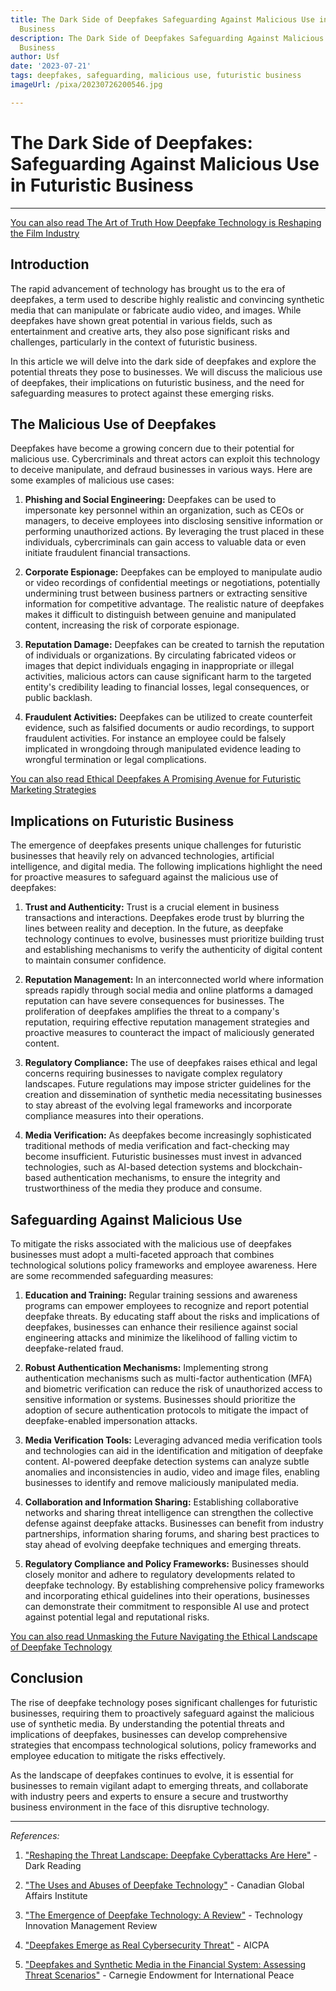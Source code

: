 ```yaml
---
title: The Dark Side of Deepfakes Safeguarding Against Malicious Use in Futuristic
  Business
description: The Dark Side of Deepfakes Safeguarding Against Malicious Use in Futuristic
  Business
author: Usf
date: '2023-07-21'
tags: deepfakes, safeguarding, malicious use, futuristic business
imageUrl: /pixa/20230726200546.jpg

---
```

# The Dark  Side of Deepfakes: Safeguarding Against Malicious  Use  in Futuristic Business

---

[You can also read The Art of Truth How Deepfake Technology is Reshaping the Film Industry](The%20Art%20of%20Truth%20How%20Deepfake%20Technology%20is%20Reshaping%20the%20Film%20Industry)


##  Introduction

The rapid advancement of technology has brought us to the era of deepfakes,  a term used to describe  highly realistic and convincing synthetic  media  that can manipulate or  fabricate audio video,  and images.  While deepfakes have shown great potential in  various fields, such as entertainment and creative arts, they also  pose significant risks and challenges, particularly in the context of futuristic business.

In this article we will delve into the dark side of deepfakes  and explore the potential threats they pose to businesses. We will discuss the malicious use of  deepfakes, their implications on futuristic business, and the need for safeguarding measures to protect against these emerging risks.

## The Malicious Use of Deepfakes

Deepfakes have become a growing concern due to their potential for malicious use. Cybercriminals and threat actors can exploit this technology to deceive manipulate, and defraud businesses  in various ways. Here are some  examples  of malicious use cases:

1. **Phishing and Social Engineering:**  Deepfakes can be used to impersonate key personnel within an organization, such as CEOs or managers, to deceive employees into disclosing sensitive information or performing unauthorized actions. By leveraging the trust placed in these individuals, cybercriminals can gain access  to valuable data or even initiate fraudulent financial transactions.

2. **Corporate Espionage:** Deepfakes  can be employed to manipulate audio or video recordings of confidential meetings or negotiations, potentially undermining trust between business partners or extracting sensitive information for competitive advantage. The realistic nature  of deepfakes makes  it  difficult to  distinguish between genuine and manipulated content, increasing the risk of corporate espionage.

3. **Reputation Damage:** Deepfakes can be created  to  tarnish  the reputation  of individuals or organizations. By circulating fabricated videos or images that depict individuals engaging in inappropriate or illegal activities, malicious actors can cause significant harm to the targeted entity's credibility  leading to financial losses, legal  consequences, or public backlash.

4.  **Fraudulent  Activities:** Deepfakes can be utilized to create counterfeit evidence, such  as falsified documents or  audio recordings, to  support fraudulent  activities. For instance an employee could be falsely implicated in wrongdoing through manipulated evidence leading to wrongful termination or legal complications.

[You can also read Ethical Deepfakes A Promising Avenue for Futuristic Marketing Strategies](Ethical%20Deepfakes%20A%20Promising%20Avenue%20for%20Futuristic%20Marketing%20Strategies)


## Implications on Futuristic Business

The emergence of  deepfakes presents unique  challenges for  futuristic businesses that heavily rely on advanced  technologies, artificial intelligence, and digital media. The following  implications highlight the need for proactive measures to safeguard against the  malicious use of deepfakes:

1. **Trust and Authenticity:** Trust is a crucial element in business transactions and interactions. Deepfakes erode trust by blurring the lines between reality and deception. In the future, as deepfake technology continues to  evolve,  businesses must prioritize building trust and establishing mechanisms to verify the authenticity of digital content to  maintain consumer confidence.

2. **Reputation Management:** In an interconnected world where information spreads rapidly through social media and online platforms a damaged reputation can have severe consequences for businesses. The proliferation of deepfakes amplifies the threat to a company's reputation, requiring effective reputation management strategies  and proactive measures to counteract the impact of maliciously generated content.

3. **Regulatory Compliance:** The use of deepfakes raises ethical and legal concerns requiring businesses to navigate complex regulatory landscapes.  Future  regulations may impose stricter guidelines for the  creation and dissemination  of synthetic media necessitating businesses to stay abreast of the evolving legal  frameworks and  incorporate compliance measures into their operations.

4. **Media Verification:** As deepfakes become  increasingly sophisticated traditional methods  of media verification and fact-checking may become insufficient. Futuristic businesses must  invest in  advanced  technologies, such as AI-based  detection systems  and blockchain-based authentication mechanisms,  to ensure the integrity and trustworthiness  of the media they produce and consume.

## Safeguarding Against Malicious  Use

To mitigate the risks associated with the malicious use of deepfakes businesses must adopt  a multi-faceted approach that combines technological solutions  policy frameworks and employee awareness. Here are some recommended safeguarding measures:

1. **Education and Training:** Regular training sessions and awareness programs can empower employees to recognize and report potential  deepfake threats. By educating staff about the risks  and implications  of deepfakes, businesses can enhance their resilience against  social engineering attacks and  minimize the likelihood of falling victim to deepfake-related fraud.

2. **Robust Authentication Mechanisms:** Implementing strong authentication mechanisms such as  multi-factor authentication (MFA) and biometric verification can reduce the risk of unauthorized access to sensitive information or systems. Businesses should prioritize the adoption of secure authentication protocols to mitigate  the impact of deepfake-enabled impersonation attacks.

3. **Media Verification Tools:** Leveraging advanced media verification tools and technologies can aid in the  identification  and mitigation  of deepfake content. AI-powered  deepfake detection systems  can analyze subtle anomalies and inconsistencies in audio, video  and image files, enabling  businesses to identify and remove maliciously manipulated media.

4. **Collaboration and Information Sharing:**  Establishing collaborative networks and  sharing threat intelligence can strengthen the collective defense against deepfake attacks. Businesses can benefit from industry partnerships, information  sharing forums, and sharing best practices to stay ahead of evolving  deepfake techniques and emerging threats.

5. **Regulatory Compliance and Policy Frameworks:** Businesses  should closely monitor and adhere to regulatory developments related to deepfake technology. By establishing comprehensive policy frameworks and incorporating ethical guidelines into their operations, businesses can demonstrate their commitment to  responsible AI use and  protect against potential legal and reputational risks.

[You can also read Unmasking the Future Navigating the Ethical Landscape of Deepfake Technology](Unmasking%20the%20Future%20Navigating%20the%20Ethical%20Landscape%20of%20Deepfake%20Technology)


## Conclusion

The rise  of deepfake technology  poses significant challenges for futuristic businesses, requiring them to proactively safeguard against  the malicious use of synthetic media. By understanding the potential threats  and implications of deepfakes, businesses can develop comprehensive strategies that encompass technological  solutions, policy frameworks  and employee education  to mitigate the  risks effectively.

As the landscape of deepfakes continues to evolve, it is essential for businesses to remain vigilant adapt to emerging threats, and collaborate with industry peers and experts to ensure  a  secure  and trustworthy business environment in the face of this disruptive technology.

---

*References:*

1. ["Reshaping the Threat Landscape: Deepfake Cyberattacks Are  Here"](https://www.darkreading.com/threat-intelligence/threat-landscape-deepfake-cyberattacks-are-here) - Dark Reading

2. ["The Uses and Abuses of Deepfake Technology"](https://www.cgai.ca/the_uses_and_abuses_of_deepfake_technology) -  Canadian  Global Affairs  Institute

3. ["The Emergence of Deepfake  Technology: A Review"](https://timreview.ca/article/1282) - Technology Innovation Management Review

4. ["Deepfakes Emerge as Real Cybersecurity Threat"](https://www.aicpa-cima.com/news/article/deepfakes-emerge-as-real-cybersecurity-threat) - AICPA

5.  ["Deepfakes  and Synthetic Media in the Financial System: Assessing Threat Scenarios"](https://carnegieendowment.org/2020/07/08/deepfakes-and-synthetic-media-in-financial-system-assessing-threat-scenarios-pub-82237) - Carnegie Endowment for International Peace